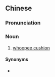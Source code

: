 {{also|放屁垫}}
==Chinese==
{{zh-forms|s=放屁垫|type=21}}

===Pronunciation===
{{zh-pron
|m=fàngpìdiàn
|cat=n
}}

===Noun===
{{zh-noun}}

# [[whoopee cushion]]

====Synonyms====
* {{zh-l|放屁坐墊}}